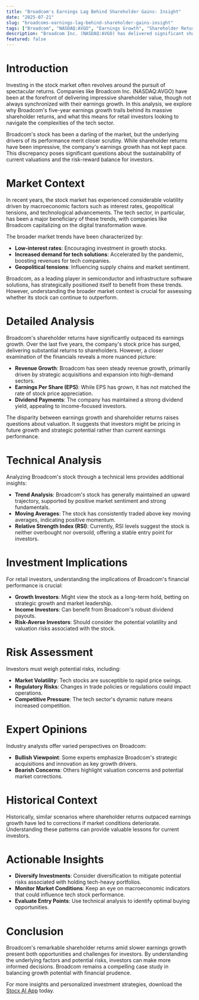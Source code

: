 ```yaml
---
title: "Broadcom's Earnings Lag Behind Shareholder Gains: Insight"
date: "2025-07-21"
slug: "broadcoms-earnings-lag-behind-shareholder-gains-insight"
tags: ["Broadcom", "NASDAQ:AVGO", "Earnings Growth", "Shareholder Returns", "Tech Stocks", "Investment Strategy", "Financial Analysis"]
description: "Broadcom Inc. (NASDAQ:AVGO) has delivered significant shareholder returns over the past five years, outpacing its earnings growth. This phenomenon raises critical questions for retail investors about the sustainability of such returns and the underlying factors driving stock performance. In this comprehensive analysis, we explore the broader market context that has influenced Broadcom's stock trajectory, dissect the financial metrics involved, and offer actionable insights for investors. Despite the slower earnings growth, Broadcom's strategic acquisitions and robust product pipeline have maintained investor confidence. However, the disparity between earnings and shareholder returns could signify potential risks, particularly if market conditions shift. As we delve deeper, we will also consider expert opinions, historical trends, and technical indicators to provide a holistic view of Broadcom's financial health and future prospects. This article serves as an essential guide for those looking to understand the dynamics of Broadcom's valuation and the implications for their investment portfolios."
featured: false
---
```


# Introduction
Investing in the stock market often revolves around the pursuit of spectacular returns. Companies like Broadcom Inc. (NASDAQ:AVGO) have been at the forefront of delivering impressive shareholder value, though not always synchronized with their earnings growth. In this analysis, we explore why Broadcom's five-year earnings growth trails behind its massive shareholder returns, and what this means for retail investors looking to navigate the complexities of the tech sector.

Broadcom's stock has been a darling of the market, but the underlying drivers of its performance merit closer scrutiny. While shareholder returns have been impressive, the company's earnings growth has not kept pace. This discrepancy poses significant questions about the sustainability of current valuations and the risk-reward balance for investors.

# Market Context
In recent years, the stock market has experienced considerable volatility driven by macroeconomic factors such as interest rates, geopolitical tensions, and technological advancements. The tech sector, in particular, has been a major beneficiary of these trends, with companies like Broadcom capitalizing on the digital transformation wave.

The broader market trends have been characterized by:
- **Low-interest rates**: Encouraging investment in growth stocks.
- **Increased demand for tech solutions**: Accelerated by the pandemic, boosting revenues for tech companies.
- **Geopolitical tensions**: Influencing supply chains and market sentiment.

Broadcom, as a leading player in semiconductor and infrastructure software solutions, has strategically positioned itself to benefit from these trends. However, understanding the broader market context is crucial for assessing whether its stock can continue to outperform.

# Detailed Analysis
Broadcom's shareholder returns have significantly outpaced its earnings growth. Over the last five years, the company's stock price has surged, delivering substantial returns to shareholders. However, a closer examination of the financials reveals a more nuanced picture:

- **Revenue Growth**: Broadcom has seen steady revenue growth, primarily driven by strategic acquisitions and expansion into high-demand sectors.
- **Earnings Per Share (EPS)**: While EPS has grown, it has not matched the rate of stock price appreciation.
- **Dividend Payments**: The company has maintained a strong dividend yield, appealing to income-focused investors.

The disparity between earnings growth and shareholder returns raises questions about valuation. It suggests that investors might be pricing in future growth and strategic potential rather than current earnings performance.

# Technical Analysis
Analyzing Broadcom's stock through a technical lens provides additional insights:

- **Trend Analysis**: Broadcom's stock has generally maintained an upward trajectory, supported by positive market sentiment and strong fundamentals.
- **Moving Averages**: The stock has consistently traded above key moving averages, indicating positive momentum.
- **Relative Strength Index (RSI)**: Currently, RSI levels suggest the stock is neither overbought nor oversold, offering a stable entry point for investors.

# Investment Implications
For retail investors, understanding the implications of Broadcom's financial performance is crucial:

- **Growth Investors**: Might view the stock as a long-term hold, betting on strategic growth and market leadership.
- **Income Investors**: Can benefit from Broadcom's robust dividend payouts.
- **Risk-Averse Investors**: Should consider the potential volatility and valuation risks associated with the stock.

# Risk Assessment
Investors must weigh potential risks, including:

- **Market Volatility**: Tech stocks are susceptible to rapid price swings.
- **Regulatory Risks**: Changes in trade policies or regulations could impact operations.
- **Competitive Pressure**: The tech sector's dynamic nature means increased competition.

# Expert Opinions
Industry analysts offer varied perspectives on Broadcom:

- **Bullish Viewpoint**: Some experts emphasize Broadcom's strategic acquisitions and innovation as key growth drivers.
- **Bearish Concerns**: Others highlight valuation concerns and potential market corrections.

# Historical Context
Historically, similar scenarios where shareholder returns outpaced earnings growth have led to corrections if market conditions deteriorate. Understanding these patterns can provide valuable lessons for current investors.

# Actionable Insights
- **Diversify Investments**: Consider diversification to mitigate potential risks associated with holding tech-heavy portfolios.
- **Monitor Market Conditions**: Keep an eye on macroeconomic indicators that could influence tech stock performance.
- **Evaluate Entry Points**: Use technical analysis to identify optimal buying opportunities.

# Conclusion
Broadcom's remarkable shareholder returns amid slower earnings growth present both opportunities and challenges for investors. By understanding the underlying factors and potential risks, investors can make more informed decisions. Broadcom remains a compelling case study in balancing growth potential with financial prudence.

For more insights and personalized investment strategies, download the [Stocx AI App](https://stocx.co) today.
